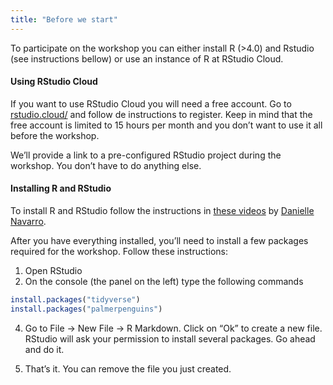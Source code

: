 ```yaml
---
title: "Before we start"
---
```


To participate on the workshop you can either install R (>4.0) and Rstudio (see instructions bellow) or use an instance of R at RStudio Cloud.

#### Using RStudio Cloud

If you want to use RStudio Cloud you will need a free account. Go to [rstudio.cloud/](https://rstudio.cloud/) and follow de instructions to register. Keep in mind that the free account is limited to 15 hours per month and you don't want to use it all before the workshop.

We'll provide a link to a pre-configured RStudio project during the workshop. You don't have to do anything else. 

#### Installing R and RStudio

To install R and RStudio follow the instructions in [these videos](https://www.youtube.com/playlist?list=PLRPB0ZzEYegOZivdelOuEn-R-XUN-DOjd) by [Danielle Navarro](https://djnavarro.net/).

After you have everything installed, you'll need to install a few packages required for the workshop. Follow these instructions:

1. Open RStudio
2. On the console (the panel on the left) type the following commands

```r
install.packages("tidyverse")
install.packages("palmerpenguins")
```

4. Go to File -> New File -> R Markdown. Click on "Ok" to create a new file. RStudio will ask your permission to install several packages. Go ahead and do it. 

5. That's it. You can remove the file you just created.
